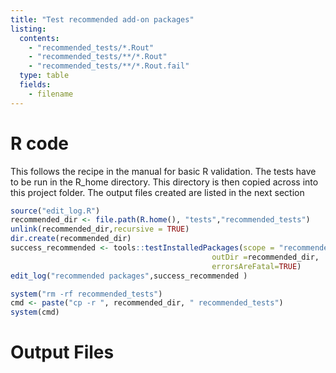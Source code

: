 ```yaml
---
title: "Test recommended add-on packages"
listing:
  contents:
    - "recommended_tests/*.Rout"
    - "recommended_tests/**/*.Rout"
    - "recommended_tests/**/*.Rout.fail"
  type: table
  fields: 
    - filename
---
```



# R code

This follows the recipe in the manual for basic R validation.  The tests have to be run in the R_home directory. This directory is then copied across into this project folder. The output files created are listed in the next section


```r
source("edit_log.R")
recommended_dir <- file.path(R.home(), "tests","recommended_tests")
unlink(recommended_dir,recursive = TRUE)
dir.create(recommended_dir)
success_recommended <- tools::testInstalledPackages(scope = "recommended", 
                                             outDir =recommended_dir,
                                             errorsAreFatal=TRUE)
edit_log("recommended packages",success_recommended )

system("rm -rf recommended_tests")
cmd <- paste("cp -r ", recommended_dir, " recommended_tests")
system(cmd)
```

# Output Files

